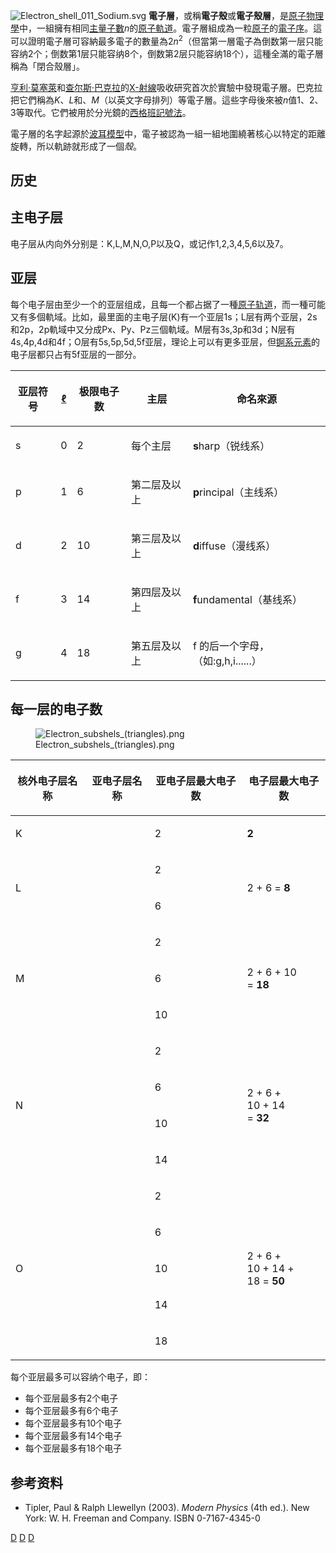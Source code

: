 {{noteTA
|1=zh-hans:轨道; zh-hant:軌域;
}}
[[File:Electron_shell_011_Sodium.svg|thumb]]
'''電子層'''，或稱'''電子殼'''或'''電子殼層'''，是[[原子物理學|原子物理學]]中，一組擁有相同[[主量子數|主量子數]]''n''的[[原子軌道|原子軌道]]。電子層組成為一粒[[原子|原子]]的[[電子序|電子序]]。這可以證明電子層可容納最多電子的數量為<math>2n^2</math>（但當第一層電子為倒数第一层只能容纳2个；倒数第1层只能容纳8个，倒数第2层只能容纳18个），這種全滿的電子層稱為「閉合殼層」。

[[亨利·莫塞萊|亨利·莫塞萊]]和[[查尔斯·巴克拉|查尔斯·巴克拉]]的[[X-射線|X-射線]]吸收研究首次於實驗中發現電子層。巴克拉把它們稱為''K''、''L''和、''M''（以英文字母排列）等電子層。這些字母後來被''n''值1、2、3等取代。它們被用於分光鏡的[[西格班記號法|西格班記號法]]。

電子層的名字起源於[[波耳模型|波耳模型]]中，電子被認為一組一組地圍繞著核心以特定的距離旋轉，所以軌跡就形成了一個''殼''。

== 历史 ==

== 主电子层 ==
电子层从内向外分别是：K,L,M,N,O,P以及Q，或记作1,2,3,4,5,6以及7。

== 亚层 ==
每个电子层由至少一个的亚层组成，且每一个都占据了一種[[原子轨道|原子轨道]]，而一種可能又有多個軌域。比如，最里面的主电子层(K)有一个亚层1s；L层有两个亚层，2s和2p，2p軌域中又分成Px、Py、Pz三個軌域。M层有3s,3p和3d；N层有4s,4p,4d和4f；O层有5s,5p,5d,5f亚层，理论上可以有更多亚层，但[[锕系元素|锕系元素]]的电子层都只占有5f亚层的一部分。
{| class='wikitable'
|-
!亚层符号!![[角量子数|ℓ]]!!极限电子数!!主层!!命名來源
|-
|s||0||2||每个主层||'''s'''harp（锐线系）
|-
|p||1||6||第二层及以上||'''p'''rincipal（主线系）
|-
|d||2||10||第三层及以上||'''d'''iffuse（漫线系）
|-
|f||3||14||第四层及以上||'''f'''undamental（基线系）
|-
|g||4||18||第五层及以上||f 的后一个字母，（如:g,h,i......）
|}

== 每一层的电子数 ==
[[File:Electron_subshels_(triangles).png|thumb]]
{|class="wikitable" align="right" style="text-align: center;"
!核外电子层名称!!亚电子层名称!!亚电子层最大电子数!!电子层最大电子数
|-
|K||{{serif|1s}}||2||'''2'''
|-
|rowspan="2"|L
|{{serif|2s}}
|2
|rowspan="2"|2 + 6 = '''8'''
|-
|{{serif|2p}}
|6
|-
|rowspan="3"|M
|{{serif|3s}}
|2
|rowspan="3"|2 + 6 + 10<br>= '''18'''
|-
|{{serif|3p}}
|6
|-
|{{serif|3d}}
|10
|-
|rowspan="4"|N
|{{serif|4s}}
|2
|rowspan="4"|2 + 6 +<br> 10 + 14<br>= '''32'''
|-
|{{serif|4p}}
|6
|-
|{{serif|4d}}
|10
|-
|{{serif|4f}}
|14
|-
|rowspan="5"|O
|{{serif|5s}}
|2
|rowspan="5"|2 + 6 +<br> 10 + 14 +<br> 18 = '''50'''
|-
|{{serif|5p}}
|6
|-
|{{serif|5d}}
|10
|-
|{{serif|5f}}
|14
|-
|{{serif|5g}}
|18
|}

每个亚层最多可以容纳{{math|4''{{ell}}'' '''+''' 2}}个电子，即：
* 每个{{serif|s}}亚层最多有2个电子
* 每个{{serif|p}}亚层最多有6个电子
* 每个{{serif|d}}亚层最多有10个电子
* 每个{{serif|f}}亚层最多有14个电子
* 每个{{serif|g}}亚层最多有18个电子

== 参考资料 ==
* Tipler, Paul & Ralph Llewellyn (2003). ''Modern Physics'' (4th ed.). New York: W. H. Freeman and Company. ISBN 0-7167-4345-0

[[Category:原子物理学|D]]
[[Category:量子化学|D]]
[[Category:电子|D]]